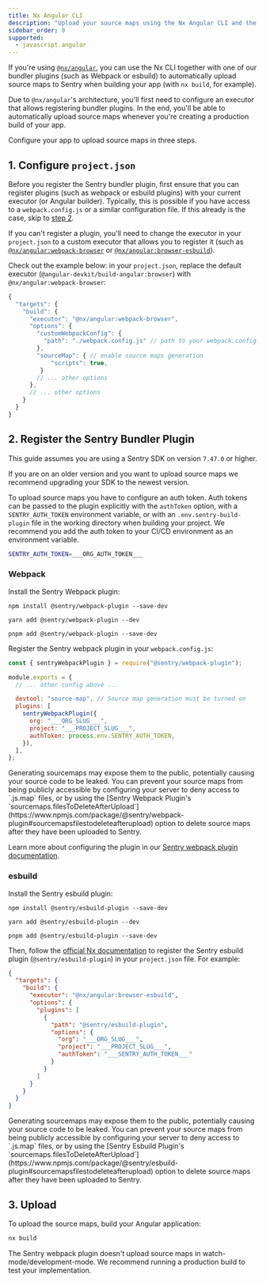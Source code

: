```yaml
---
title: Nx Angular CLI
description: "Upload your source maps using the Nx Angular CLI and the Sentry webpack plugin."
sidebar_order: 0
supported:
  - javascript.angular
---
```


If you're using [`@nx/angular`](https://nx.dev/packages/angular), you can use the Nx CLI together with one of our bundler plugins (such as Webpack or esbuild) to automatically upload source maps to Sentry when building your app (with `nx build`, for example).

Due to `@nx/angular`'s architecture, you'll first need to configure an executor that allows registering bundler plugins.
In the end, you'll be able to automatically upload source maps whenever you're creating a production build of your app.

Configure your app to upload source maps in three steps.

## 1. Configure `project.json`

Before you register the Sentry bundler plugin, first ensure that you can register plugins (such as webpack or esbuild plugins) with your current executor (or Angular builder).
Typically, this is possible if you have access to a `webpack.config.js` or a similar configuration file.
If this already is the case, skip to [step 2](#2-register-the-sentry-webpack-plugin).

If you can't register a plugin, you'll need to change the executor in your `project.json` to a custom executor that allows you to register it (such as [`@nx/angular:webpack-browser`](https://nx.dev/nx-api/angular/executors/webpack-browser) or [`@nx/angular:browser-esbuild`](https://nx.dev/nx-api/angular/executors/browser-esbuild)). 

Check out the example below: in your `project.json`, replace the default executor (`@angular-devkit/build-angular:browser`) with `@nx/angular:webpack-browser`:

```javascript {filename:project.json}
{
  "targets": {
    "build": {
      "executor": "@nx/angular:webpack-browser",
      "options": {
        "customWebpackConfig": {
          "path": "./webpack.config.js" // path to your webpack.config.js
        },
        "sourceMap": { // enable source maps generation
            "scripts": true,
         }
        // ... other options
      },
      // ... other options
    }
  }
}
```

## 2. Register the Sentry Bundler Plugin

<Note>

This guide assumes you are using a Sentry SDK on version `7.47.0` or higher.

If you are on an older version and you want to upload source maps we recommend upgrading your SDK to the newest version.

</Note>

To upload source maps you have to configure an auth token.
Auth tokens can be passed to the plugin explicitly with the `authToken` option, with a `SENTRY_AUTH_TOKEN` environment variable, or with an `.env.sentry-build-plugin` file in the working directory when building your project.
We recommend you add the auth token to your CI/CD environment as an environment variable.

<OrgAuthTokenNote />

```bash {filename:.env.sentry-build-plugin}
SENTRY_AUTH_TOKEN=___ORG_AUTH_TOKEN___
```

### Webpack

Install the Sentry Webpack plugin:

```shell {tabTitle:npm}
npm install @sentry/webpack-plugin --save-dev
```

```shell {tabTitle:yarn}
yarn add @sentry/webpack-plugin --dev
```

```shell {tabTitle:pnpm}
pnpm add @sentry/webpack-plugin --save-dev
```

Register the Sentry webpack plugin in your `webpack.config.js`:

<SignInNote />

```javascript {filename:webpack.config.js}
const { sentryWebpackPlugin } = require("@sentry/webpack-plugin");

module.exports = {
  // ... other config above ...

  devtool: "source-map", // Source map generation must be turned on
  plugins: [
    sentryWebpackPlugin({
      org: "___ORG_SLUG___",
      project: "___PROJECT_SLUG___",
      authToken: process.env.SENTRY_AUTH_TOKEN,
    }),
  ],
};
```

<Alert>
  Generating sourcemaps may expose them to the public, potentially causing your
  source code to be leaked. You can prevent your source maps from being publicly
  accessible by configuring your server to deny access to `.js.map` files, or by
  using the [Sentry Webpack Plugin's
  `sourcemaps.filesToDeleteAfterUpload`](https://www.npmjs.com/package/@sentry/webpack-plugin#sourcemapsfilestodeleteafterupload)
  option to delete source maps after they have been uploaded to Sentry.
</Alert>

Learn more about configuring the plugin in our [Sentry webpack plugin documentation](https://www.npmjs.com/package/@sentry/webpack-plugin).

### esbuild

Install the Sentry esbuild plugin:

```shell {tabTitle:npm}
npm install @sentry/esbuild-plugin --save-dev
```

```shell {tabTitle:yarn}
yarn add @sentry/esbuild-plugin --dev
```

```shell {tabTitle:pnpm}
pnpm add @sentry/esbuild-plugin --save-dev
```

Then, follow the [official Nx documentation](https://nx.dev/nx-api/angular/executors/browser-esbuild#examples) to register the Sentry esbuild plugin (`@sentry/esbuild-plugin`) in your `project.json` file. For example:

```json {filename:project.json}
{
  "targets": {
    "build": {
      "executor": "@nx/angular:browser-esbuild",
      "options": {
        "plugins": [
          {
            "path": "@sentry/esbuild-plugin",
            "options": {
              "org": "___ORG_SLUG___",
              "project": "___PROJECT_SLUG___",
              "authToken": "___SENTRY_AUTH_TOKEN___"
            }
          }
        ]
      }
    }
  }
}
```

<Alert>
  Generating sourcemaps may expose them to the public, potentially causing your
  source code to be leaked. You can prevent your source maps from being publicly
  accessible by configuring your server to deny access to `.js.map` files, or by
  using the [Sentry Esbuild Plugin's
  `sourcemaps.filesToDeleteAfterUpload`](https://www.npmjs.com/package/@sentry/esbuild-plugin#sourcemapsfilestodeleteafterupload)
  option to delete source maps after they have been uploaded to Sentry.
</Alert>

## 3. Upload

To upload the source maps, build your Angular application:

```bash
nx build
```

<Note>

The Sentry webpack plugin doesn't upload source maps in watch-mode/development-mode.
We recommend running a production build to test your implementation.

</Note>
